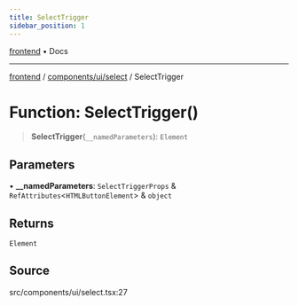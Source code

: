 ```yaml
---
title: SelectTrigger
sidebar_position: 1
---
```


[frontend](../../../..) • Docs

***

[frontend](../../../..) / [components/ui/select](..) / SelectTrigger

# Function: SelectTrigger()

> **SelectTrigger**(`__namedParameters`): `Element`

## Parameters

• **\_\_namedParameters**: `SelectTriggerProps` & `RefAttributes`\<`HTMLButtonElement`\> & `object`

## Returns

`Element`

## Source

src/components/ui/select.tsx:27
